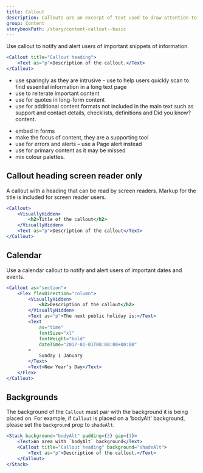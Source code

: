 ```yaml
---
title: Callout
description: Callouts are an excerpt of text used to draw attention to important or interesting information. They should not be confused with Page alerts.
group: Content
storybookPath: /story/content-callout--basic
---
```


Use callout to notify and alert users of important snippets of information.

```jsx live
<Callout title="Callout heading">
	<Text as="p">Description of the callout.</Text>
</Callout>
```

<DoHeading />

- use sparingly as they are intrusive - use to help users quickly scan
  to find essential information in a long text page
- use to reiterate important content
- use for quotes in long-form content
- use for additional content formats not included in the main text such as support and contact details, checklists, definitions and
  Did you know? content.

<DontHeading />

- embed in forms
- make the focus of content, they are a supporting tool
- use for errors and alerts – use a Page alert instead
- use for primary content as it may be missed
- mix colour palettes.

## Callout heading screen reader only

A callout with a heading that can be read by screen readers. Markup for the title is included for screen reader users.

```jsx live
<Callout>
	<VisuallyHidden>
		<h2>Title of the callout</h2>
	</VisuallyHidden>
	<Text as="p">Description of the callout</Text>
</Callout>
```

## Calendar

Use a calendar callout to notify and alert users of important dates and events.

```jsx live
<Callout as="section">
	<Flex flexDirection="column">
		<VisuallyHidden>
			<h2>Description of the callout</h2>
		</VisuallyHidden>
		<Text as="p">The next public holiday is:</Text>
		<Text
			as="time"
			fontSize="xl"
			fontWeight="bold"
			dateTime="2017-01-01T00:00:00+00:00"
		>
			Sunday 1 January
		</Text>
		<Text>New Year’s Day</Text>
	</Flex>
</Callout>
```

## Backgrounds

The background of the `Callout` must pair with the background it is being placed on. For example, if `Callout` is placed on a 'bodyAlt' background, please set the `background` prop to `shadeAlt`.

```jsx live
<Stack background="bodyAlt" padding={3} gap={1}>
	<Text>An area with `bodyAlt` background</Text>
	<Callout title="Callout heading" background="shadeAlt">
		<Text as="p">Description of the callout.</Text>
	</Callout>
</Stack>
```
